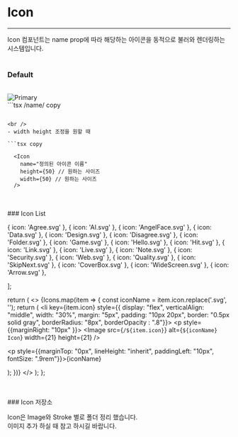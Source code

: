 
# Icon
---
Icon 컴포넌트는 name prop에 따라 해당하는 아이콘을 동적으로 불러와 렌더링하는 시스템입니다.
<br />
<br />
### Default
<br />


<div style={{ border: "0.5px solid gray", borderRadius: "8px", display: "flex", justifyContent: "center", alignItems: "center", padding: "32px" }}>
  <Image src="/Iconlist.png" alt="Primary" width={500} height={200}  />
</div>
```tsx /name/ copy

  <Icon name="정의된 아이콘 이름" />

```

<br />
- width height 조정을 원할 때

```tsx copy

  <Icon 
    name="정의된 아이콘 이름" 
    height={50} // 원하는 사이즈
    width={50} // 원하는 사이즈
  />

```

<br />
<br />
### Icon List
<br />


  { icon: 'Agree.svg' },
  { icon: 'AI.svg' },
  { icon: 'AngelFace.svg' },
  { icon: 'Data.svg' },
  { icon: 'Design.svg' },
  { icon: 'Disagree.svg' },
  { icon: 'Folder.svg' },
  { icon: 'Game.svg' },
  { icon: 'Hello.svg' },
  { icon: 'Hit.svg' },
  { icon: 'Link.svg' },
  { icon: 'Live.svg' },
  { icon: 'Note.svg' },
  { icon: 'Security.svg' },
  { icon: 'Web.svg' },
  { icon: 'Quality.svg' },
  { icon: 'SkipNext.svg' },
  { icon: 'CoverBox.svg' },
  { icon: 'WideScreen.svg' },
  { icon: 'Arrow.svg' },
  
];

  return (
    <>
      {Icons.map(item => {
        const iconName = item.icon.replace('.svg', ''); 
        return (
          <li key={item.icon} style={{ display: "flex", verticalAlign: "middle", width: "30%", margin: "5px", padding: "10px 20px", border: "0.5px solid gray", borderRadius: "8px", borderOpacity : ".8"}}>
            <p style={{marginRight: "10px" }}>
              <Image
                src={`/${item.icon}`}
                alt={`${iconName} Icon`}
                width={21}
                height={21}
              /> 
            </p>
            <p style={{marginTop: "0px", lineHeight: "inherit", paddingLeft: "10px", fontSize: ".9rem"}}>{iconName}</p>
          </li>
        );
      })}
    </>
  );
};

<ul style={{ display: "flex", verticalAlign: "middle", flexFlow: "wrap"}}>
<IconList></IconList>
</ul>

<br />
<br />
### Icon 저장소

Icon은 Image와 Stroke 별로 폴더 정리 했습니다. <br />
이미지 추가 하실 때 참고 하시길 바랍니다.

 
<FileTree>
  <FileTree.Folder name="icons" defaultOpen>
    <FileTree.Folder name="imgIcon">
      <FileTree.File name="icon.svg" />
    </FileTree.Folder>
    <FileTree.Folder name="stroke">
       <FileTree.File name="icon.svg" />
    </FileTree.Folder>
  </FileTree.Folder>
</FileTree>

